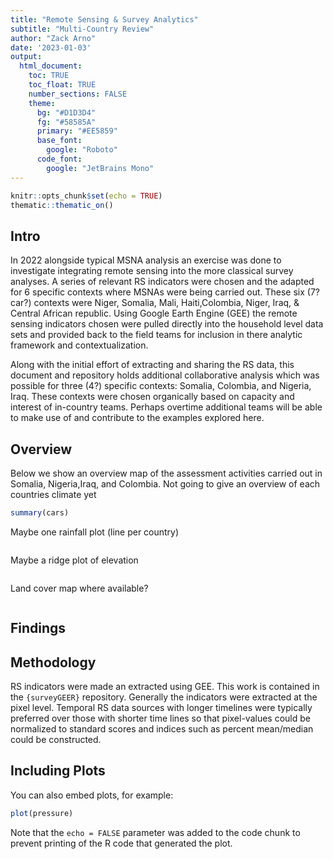 ```yaml
---
title: "Remote Sensing & Survey Analytics"
subtitle: "Multi-Country Review"
author: "Zack Arno"
date: '2023-01-03'
output:
  html_document:
    toc: TRUE
    toc_float: TRUE
    number_sections: FALSE
    theme:
      bg: "#D1D3D4"
      fg: "#58585A"
      primary: "#EE5859"
      base_font:
        google: "Roboto"
      code_font:
        google: "JetBrains Mono"
---
```


```r
knitr::opts_chunk$set(echo = TRUE)
thematic::thematic_on()
```

## Intro

In 2022 alongside typical MSNA analysis an exercise was done to investigate integrating remote sensing into the more classical survey analyses. A series of relevant RS indicators were chosen and the adapted for 6 specific contexts where MSNAs were being carried out. These six (7? car?) contexts were Niger, Somalia, Mali, Haiti,Colombia, Niger, Iraq, & Central African republic. Using Google Earth Engine (GEE) the remote sensing indicators chosen were pulled directly into the household level data sets and provided back to the field teams for inclusion in there analytic framework and contextualization.

Along with the initial effort of extracting and sharing the RS data, this document and repository holds additional collaborative analysis which was possible for three (4?) specific contexts: Somalia, Colombia, and Nigeria, Iraq. These contexts were chosen organically based on capacity and interest of in-country teams. Perhaps overtime additional teams will be able to make use of and contribute to the examples explored here.

## Overview

Below we show an overview map of the assessment activities carried out in Somalia, Nigeria,Iraq, and Colombia.
Not going to give an overview of each countries climate yet

```r
summary(cars)
```


Maybe one rainfall plot (line per country)
```r

```

Maybe a ridge plot of elevation
```r

```

Land cover map where available?
```r

```

## Findings


## Methodology

RS indicators were made an extracted using GEE. This work is contained in the `{surveyGEER}` repository. Generally the indicators were extracted at the pixel level. Temporal RS data sources with longer timelines were typically preferred over those with shorter time lines so that pixel-values could be normalized to standard scores and indices such as percent mean/median could be constructed.


## Including Plots

You can also embed plots, for example:

```r
plot(pressure)
```

Note that the `echo = FALSE` parameter was added to the code chunk to prevent printing of the R code that generated the plot.
